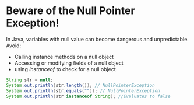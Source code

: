 # Beware of the Null Pointer Exception!

In Java, variables with null value can become dangerous and unpredictable.
Avoid:
- Calling instance methods on a null object
- Accessing or modifying fields of a null object
- using *instanceof* to check for a null object

```java
String str = null;
System.out.println(str.length()); // NullPointerException
System.out.println(str.equals("")); // NullPointerException
System.out.println(str instanceof String); //Evaluates to false
```

